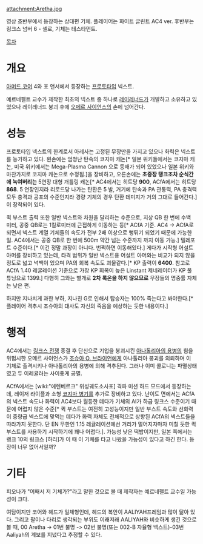 attachment:Aretha.jpg

{{{#!html
<object type='application/x-shockwave-flash' id='ybwDZ9Y-ljk$' width='642px' height='390px' align='middle' classid='clsid:d27cdb6e-ae6d-11cf-96b8-444553540000' codebase='http://fpdownload.macromedia.com/pub/shockwave/cabs/flash/swflash.cab#version=9,0,0,0'><param name='movie' value='http://flvs.daum.net/flvPlayer.swf?vid=ybwDZ9Y-ljk$' /><param name='allowScriptAccess' value='always' /><param name='allowFullScreen' value='true' /><param name='bgcolor' value='#000000' /><param name='wmode' value='opaque' /><embed src='http://flvs.daum.net/flvPlayer.swf?vid=ybwDZ9Y-ljk$' width='642px' height='390px' allowScriptAccess='always' type='application/x-shockwave-flash' allowFullScreen='true' bgcolor='#000000' ></embed></object>
}}}

영상 초반부에서 등장하는 상대편 기체. 플레이어는 화이트 글린트 AC4 ver. 후반부는 링크스 넘버 6 - 셀로, 기체는 테스타먼트.

[[목차]]
= 개요 =
[[아머드 코어]] 4와 포 앤서에서 등장하는 [[프로토타입]] 넥스트.

예르네펠트 교수가 제작한 최초의 넥스트 중 하나로 [[레이레너드]]가 개발하고 소유하고 있었으나 레이레너드 붕괴 후에 [[오메르 사이언스]]의 손에 넘어간다. 

= 성능 =
프로토타입 넥스트의 한계로서 아레사는 고정된 무장만을 가지고 있으나 화력은 넥스트를 능가하고 있다. 왼손에는 엄청난 탄속의 코지마 캐논[* 일본 위키들에서는 코지마 캐논, 미국 위키에서는 Mega-Plasma Cannon 으로 등재가 되어 있었으나 일본 위키와 마찬가지로 코지마 캐논으로 수정됨.]을 장비하고, 오른손에는 '''초중장 탱크조차 순식간에 녹여버리는''' 5연장 대형 개틀링 캐논[* AC4에서는 히트당 '''900''', ACfA에서는 히트당 '''868'''. 5 연장인지라 리로드당 나가는 탄환은 5 발, 거기에 탄속과 PA 관통력, PA 충격력 모두 충격과 공포의 수준인지라 경량 기체의 경우 탄환 데미지가 거의 그대로 들어간다.]이 장착되어 있다.

퀵 부스트 출력 또한 일반 넥스트와 차원을 달리하는 수준으로, 지상 QB 한 번에 수백 미터, 공중 QB로는 1킬로미터에 근접하게 이동하는 등[* ACfA 기준. AC4 -> ACfA로 되면서 넥스트 계열 기체들의 속도가 전부 2배 이상으로 뻥튀기 되었기 때문에 가능한 일. AC4에서는 공중 QB로 한 번에 500m 약간 넘는 수준까지 까지 이동 가능.] 텔레포트 수준이다.[* 이건 정말 과장이 아니다. 번쩍하면 이동해있다.] 게다가 시작형 어설트 아머를 장비하고 있는데, 타격 범위가 일반 넥스트용 어설트 아머와는 비교가 되지 않을 정도로 넓고 넉백이 있으며 PA의 회복 속도도 괴물같다.[* KP 출력이 '''6400'''. 참고로 ACfA 1.40 레귤레이션 기준으로 가장 KP 회복이 높은 Linstant 제네레이터가 KP 풀 튜닝으로 1399.] 다행히 그와는 별개로 '''2차 록온을 하지 않으므로''' 무장들의 명중률 자체는 낮은 편.

하지만 지나치게 과한 부하, 지나친 G로 인해서 탑승자는 100% 죽는다고 봐야한다.[* 플레이어 격추시 조슈아의 대사도 자신의 죽음을 예상하는 듯한 내용이다.]

= 행적 =
AC4에서는 [[링크스 전쟁]] 종결 후 단신으로 기업을 붕괴시킨 [[아나톨리아의 용병]]의 힘을 위험시한 오메르 사이언스가 [[조슈아 O. 브라이언]]에게 아나톨리아 붕괴를 의뢰하며 이 기체로 출격시키나 아나톨리아의 용병에 의해 격추된다. 그러나 이미 콜로니는 파멸상태였고 두 이레귤러는 사이좋게 공멸.

ACfA에서는 [wiki:"에렌베르크" 위성궤도소사포] 격파 미션 하드 모드에서 등장하는데, 레이저 라이플과 소형 [[코지마 병기]]를 추가로 장비하고 있다. 난이도 면에서는 ACfA의 넥스트 속도나 화력이 AC4보다 월등한 데다가 기체의 AI가 하급 링크스 수준이기 때문에 어렵지 않은 수준[* 퀵 부스트는 여전히 고성능이지만 일반 부스트 속도와 선회력이 중량급 넥스트에 맞먹는 데다가 화력 자체도 전체적으로 상향된 ACfA의 넥스트들을 따라가지 못한다. 단 EN 무한인 1.15 레귤레이션에선 거리가 멀어지자마자 미칠 듯한 퀵 부스트를 사용하기 시작하기에 꽤나 어렵다.]. 가능성 낮은 떡밥이지만, 일본 쪽에서는 랭크 10의 링크스 [하리]가 이 때 이 기체를 타고 나왔을 가능성이 있다고 하긴 한다. 등장이 너무 없어서일까?

= 기타 =
피오나가 "어째서 저 기체가?"라고 말한 것으로 볼 때 제작자는 예르네펠트 교수일 가능성이 크다.

여담이지만 코어와 헤드가 일체형인데, 헤드의 복안이 AALIYAH프레임과 많이 닮아 있다. 그리고 팔이나 다리로 생각되는 부위도 이래저래 AALIYAH와 비슷하게 생긴 것으로 볼 때, 00 Aretha -> 01번 불명 -> 02번 불명(또는 002-B 자율형 넥스트)-03번 Aaliyah의 계보를 지녔다고 추정할 수 있다.
